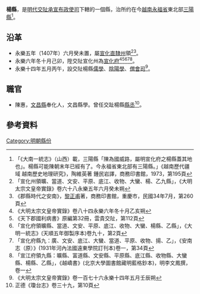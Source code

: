 {{主條目消歧義|''楊縣''可以指西漢至隋代今山西臨汾地區的一個縣，請參見：'''[[楊縣|楊縣]]'''。}}
'''楊縣'''，是[[明代|明代]][[交阯承宣布政使司|交阯承宣布政使司]]下轄的一個縣，治所约在今[[越南|越南]][[永福省|永福省]]東北部[[三陽縣|三陽縣]]<ref>「《大南一統志》（山西）載，三陽縣「陳為國威路，屬明宣化府之楊縣蓋其地也」。楊縣可能陳朝末年已經有了。今永福省東北部有三陽縣。」《越南歷代疆域 越南歷史地理研究》，陶維英著 鍾民岩譯，商務印書館，1973，第195頁</ref>。
== 沿革 ==
* 永樂五年（1407年）六月癸未置，屬[[宣化直隸州|宣化直隸州]]領<ref>「宣化州領曠、當道、文安、平原、底江、收物、大蠻、楊、乙九縣」，《大明太宗文皇帝實錄》卷六十八永樂五年六月癸未朔</ref><ref>《郡縣時代之安南》，[[黎正甫|黎正甫]]著，商務印書館，重慶市，民國34年7月，第260頁</ref>。
* 永樂六年冬十月己卯，陞交阯宣化州為[[宣化府_(交阯)|宣化府]]<ref>《大明太宗文皇帝實錄》卷八十四永樂六年冬十月乙亥朔</ref><ref>《天下郡國利病書》原編第32冊，雲貴交阯，第112頁</ref><ref>「宣化府領曠縣、當道、文安、平原、底江、收物、大蠻、楊縣、乙縣」，《大明一統志》(天順五年御製序本)卷九十，第2頁</ref><ref>「宣化府縣九：廣、文安、底江、大蠻、當道、平原、收物、揚、乙」，《安南志（原）》(1931年河內法國遠東學院訂刊本)卷一，第34頁</ref><ref>「宣江府領九縣：曠縣、富道縣、文安縣、平原縣、底江縣、收物縣、大蠻縣、楊縣、乙縣」，《越嶠書》(北京大學圖書館藏明藍格鈔本)，明李文鳳撰，卷一</ref>。
* 永樂十四年五月丙午，設交阯楊縣[[儒學官|儒學]]、[[陰陽學官|陰陽學]]、[[僧會司|僧會司]]<ref>《大明太宗文皇帝實錄》卷一百七十六永樂十四年五月壬辰朔</ref>。
== 職官 ==
* 陳惠，[[文昌縣|文昌縣]]奉化人，文昌縣學。曾任交趾楊縣[[縣丞|縣丞]]<ref>正德《瓊台志》卷三十九，第10頁</ref>。
== 參考資料 ==
{{reflist}}
{{交阯承宣布政使司行政區劃}}
[[Category:明朝縣份|Category:明朝縣份]]